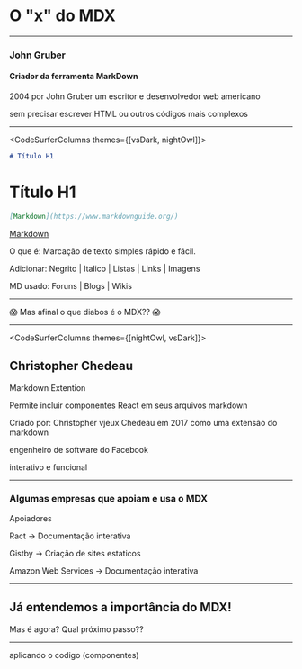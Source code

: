 

<Head>
  <title>Palestra sobre MDX</title>
</Head>

# O "x" do MDX

---

### John Gruber
<Profile src="https://macmagazine.com.br/wp-content/uploads/2009/08/20-johngruber.png" size={500}/>

#### Criador da ferramenta MarkDown

<Notes>
2004 por John Gruber
um escritor e desenvolvedor web americano

sem precisar escrever HTML ou outros códigos mais complexos

</Notes>

---

<CodeSurferColumns themes={[vsDark, nightOwl]}>

<Step subtitle="Definindo títulos em MarkDown">

```md
# Título H1
```

# Título H1

</Step>

<Step subtitle="Criando Links em markdown">

```md
[Markdown](https://www.markdownguide.org/)
```

[Markdown](https://www.markdownguide.org/)

</Step>

</CodeSurferColumns>

<Notes>

O que é: Marcação de texto simples rápido e fácil.

Adicionar: Negrito | Italico | Listas | Links | Imagens

MD usado: Foruns | Blogs | Wikis

</Notes>

---

:scream:
Mas afinal o que diabos é o MDX??
:scream:

---

<CodeSurferColumns themes={[nightOwl, vsDark]}>

<Step>

<Profile src="https://codewinds.com/assets/article/reactjs-conf-christopher-dsc_5197-800.jpg" size={600} />

## Christopher Chedeau

</Step>

</CodeSurferColumns>

<Notes>
Markdown Extention

Permite incluir componentes React em seus arquivos markdown

Criado por: Christopher vjeux Chedeau em 2017
como uma extensão do markdown

engenheiro de software do Facebook

interativo e funcional

</Notes>

---

### Algumas empresas que apoiam e usa o MDX

<div>
  <Profile src="https://github.com/gatsbyjs.png" size={80} />
  <Profile src="https://github.com/amzn.png" size={80} />
  <Profile src="https://github.com/facebook.png" size={80} />
</div>

<Notes>

Apoiadores

Ract -> Documentação interativa

Gistby -> Criação de sites estaticos

Amazon Web Services -> Documentação interativa

</Notes>

---

## Já entendemos a importância do MDX!

Mas é agora? Qual próximo passo??

---

aplicando o codigo (componentes)
